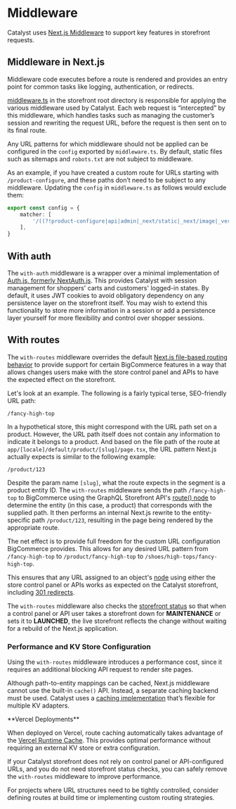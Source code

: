 # Middleware

Catalyst uses [Next.js Middleware](https://nextjs.org/docs/app/building-your-application/routing/middleware) to support key features in storefront requests.

## Middleware in Next.js

Middleware code executes before a route is rendered and provides an entry point for common tasks like logging, authentication, or redirects.

[middleware.ts](https://github.com/bigcommerce/catalyst/blob/canary/core/middleware.ts) in the storefront root directory is responsible for applying the various middleware used by Catalyst. Each web request is “intercepted” by this middleware, which handles tasks such as managing the customer’s session and rewriting the request URL, before the request is then sent on to its final route.

Any URL patterns for which middleware should not be applied can be configured in the `config` exported by `middleware.ts`. By default, static files such as sitemaps and `robots.txt` are not subject to middleware.

As an example, if you have created a custom route for URLs starting with `/product-configure`, and these paths don’t need to be subject to any middleware. Updating the `config` in `middleware.ts` as follows would exclude them:

```ts filename="middleware.ts"
export const config = {
	matcher: [
		'/((?!product-configure|api|admin|_next/static|_next/image|_vercel|favicon.ico|xmlsitemap.php|sitemap.xml|robots.txt).*)',
	],
}
```

## With auth

The `with-auth` middleware is a wrapper over a minimal implementation of [Auth.js, formerly NextAuth.js](https://authjs.dev/reference). This provides Catalyst with session management for shoppers' carts and customers' logged-in states. By default, it uses JWT cookies to avoid obligatory dependency on any persistence layer on the storefront itself. You may wish to extend this functionality to store more information in a session or add a persistence layer yourself for more flexibility and control over shopper sessions.

## With routes

The `with-routes` middleware overrides the default [Next.js file-based routing behavior](https://nextjs.org/docs/app/building-your-application/routing) to provide support for certain BigCommerce features in a way that allows changes users make with the store control panel and APIs to have the expected effect on the storefront.

Let's look at an example. The following is a fairly typical terse, SEO-friendly URL path:

```
/fancy-high-top
```

In a hypothetical store, this might correspond with the URL path set on a product. However, the URL path itself does not contain any information to indicate it belongs to a product. And based on the file path of the route at `app/[locale]/default/product/[slug]/page.tsx`, the URL pattern Next.js actually expects is similar to the following example:

```
/product/123
```

Despite the param name `[slug]`, what the route expects in the segment is a product entity ID. The `with-routes` middleware sends the path `/fancy-high-top` to BigCommerce using the GraphQL Storefront API's [route() node](https://developer.bigcommerce.com/graphql-storefront/reference#definition-Route) to determine the entity (in this case, a product) that corresponds with the supplied path. It then performs an internal Next.js rewrite to the entity-specific path `/product/123`, resulting in the page being rendered by the appropriate route.

The net effect is to provide full freedom for the custom URL configuration BigCommerce provides. This allows for any desired URL pattern from `/fancy-high-top` to `/product/fancy-high-top` to `/shoes/high-tops/fancy-high-top`.

This ensures that any URL assigned to an object's [node](https://developer.bigcommerce.com/graphql-storefront/reference#definition-Node) using either the store control panel or APIs works as expected on the Catalyst storefront, including [301 redirects](https://support.bigcommerce.com/s/article/MSF-301-Redirects#adding).

The `with-routes` middleware also checks the [storefront status](https://developer.bigcommerce.com/graphql-storefront/reference#definition-StorefrontStatusType) so that when a control panel or API user takes a storefront down for **MAINTENANCE** or sets it to **LAUNCHED**, the live storefront reflects the change without waiting for a rebuild of the Next.js application.

### Performance and KV Store Configuration

Using the `with-routes` middleware introduces a performance cost, since it requires an additional blocking API request to render site pages.

Although path-to-entity mappings can be cached, Next.js middleware cannot use the built-in `cache()` API. Instead, a separate caching backend must be used. Catalyst uses a [caching implementation](https://github.com/bigcommerce/catalyst/tree/main/core/lib/kv) that’s flexible for multiple KV adapters.

<Callout type="info">
**Vercel Deployments**

When deployed on Vercel, route caching automatically takes advantage of the [Vercel Runtime Cache](https://vercel.com/changelog/introducing-the-runtime-cache-api). This provides optimal performance without requiring an external KV store or extra configuration.
</Callout>

If your Catalyst storefront does not rely on control panel or API-configured URLs, and you do not need storefront status checks, you can safely remove the `with-routes` middleware to improve performance.

For projects where URL structures need to be tightly controlled, consider defining routes at build time or implementing custom routing strategies.
